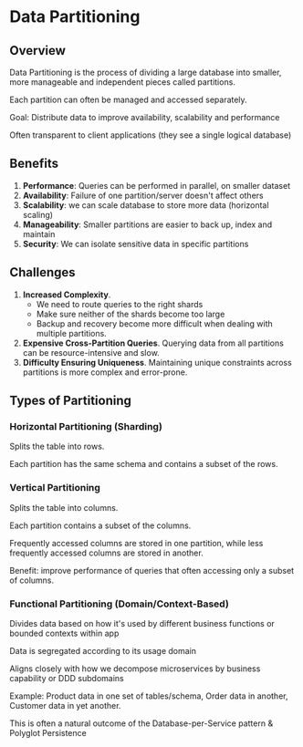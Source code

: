 # Data Partitioning

## Overview

Data Partitioning is the process of dividing a large database into smaller, more manageable and independent pieces called partitions.

Each partition can often be managed and accessed separately.

Goal: Distribute data to improve availability, scalability and performance

Often transparent to client applications (they see a single logical database)


## Benefits

1. **Performance**: Queries can be performed in parallel, on smaller dataset
2. **Availability**: Failure of one partition/server doesn't affect others
3. **Scalability**: we can scale database to store more data (horizontal scaling)
4. **Manageability**: Smaller partitions are easier to back up, index and maintain
5. **Security**: We can isolate sensitive data in specific partitions


## Challenges

1. **Increased Complexity**.
   - We need to route queries to the right shards
   - Make sure neither of the shards become too large
   - Backup and recovery become more difficult when dealing with multiple partitions.
2. **Expensive Cross-Partition Queries**. Querying data from all partitions can be resource-intensive and slow.  
3. **Difficulty Ensuring Uniqueness**. Maintaining unique constraints across partitions is more complex and error-prone.


## Types of Partitioning

### Horizontal Partitioning (Sharding)

Splits the table into rows.

Each partition has the same schema and contains a subset of the rows.

### Vertical Partitioning

Splits the table into columns.

Each partition contains a subset of the columns.

Frequently accessed columns are stored in one partition, while less frequently accessed columns are stored in another.

Benefit: improve performance of queries that often accessing only a subset of columns.

### Functional Partitioning (Domain/Context-Based)

Divides data based on how it's used by different business functions or bounded contexts within app

Data is segregated according to its usage domain

Aligns closely with how we decompose microservices by business capability or DDD subdomains

Example: Product data in one set of tables/schema, Order data in another, Customer data in yet another.

This is often a natural outcome of the Database-per-Service pattern & Polyglot Persistence
